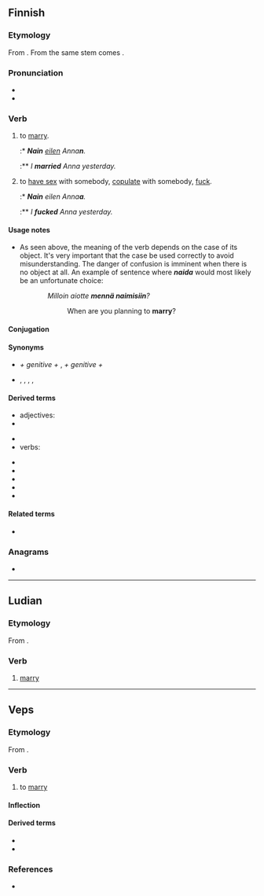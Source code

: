 {{also|naidā}}
==Finnish==
{{Finnish index|n|a}}

===Etymology===
From {{inh|fi|fiu-fin-pro|*naidak}}. From the same stem comes {{m|fi|nainen}}.

===Pronunciation===
* {{fi-IPA|*}}
* {{hyphenation|fi|nai|da}}

===Verb===
{{fi-verb}}

# {{lb|fi|transitive|+ genitive-accusative}} to [[marry]].
#:* '''''Nain''' [[eilen]] Anna'''n'''.''
#:** ''I '''married''' Anna yesterday.''
# {{lb|fi|transitive|vulgar|+ partitive}} to [[have sex]] with somebody, [[copulate]] with somebody, [[fuck]].
#:* '''''Nain''' eilen Anna'''a'''.''
#:** ''I '''fucked''' Anna yesterday.''

====Usage notes====
* As seen above, the meaning of the verb depends on the case of its object. It's very important that the case be used correctly to avoid misunderstanding. The danger of confusion is imminent when there is no object at all. An example of sentence where '''''naida''''' would most likely be an unfortunate choice:
:: ''Milloin aiotte '''mennä naimisiin'''?''
::: When are you planning to '''marry'''?

====Conjugation====
{{fi-conj-voida|nai|a}}

====Synonyms====
* {{sense|to marry}} {{l|fi|mennä naimisiin}} ''+ genitive +'' {{l|fi|kanssa}}, {{l|fi|avioitua}} ''+ genitive +'' {{l|fi|kanssa}}
* {{sense|to copulate; vulgar}} {{l|fi|panna}}, {{l|fi|nussia}}, {{l|fi|hässiä}}, {{l|fi|kuksia}}, {{l|fi|bylsiä}}

====Derived terms====
{{der-top}}
* adjectives: {{l|fi|naimaton}}
* {{l|fi|mennä naimisiin}}
{{der-mid}}
* {{l|fi|vastanainut}}
* verbs: {{l|fi|naittaa}}
{{der-bottom}}
* {{l|fi|naimaikä}}
* {{l|fi|naimakauppa}}
* {{l|fi|naimaonni}}
* {{l|fi|naimapuuha}}
* {{l|fi|naimatarjous}}

====Related terms====
* {{l|fi|nainen}}

===Anagrams===
* {{anagrams|fi|a=aadin|aidan|diana}}

----

==Ludian==

===Etymology===
From {{inh|lud|fiu-fin-pro|*naidak}}.

===Verb===
{{head|lud|verb}}

# [[marry]]

----

==Veps==

===Etymology===
From {{inh|vep|fiu-fin-pro|*naidak}}.

===Verb===
{{vep-verb}}

# to [[marry]] {{gloss|a woman}}

====Inflection====
{{vep-conj-stems|nai|da|b}}

====Derived terms====
* {{l|vep|naimatoi}}
* {{l|vep|naitta}}

===References===
* {{R:vep:UVVV|жениться}}